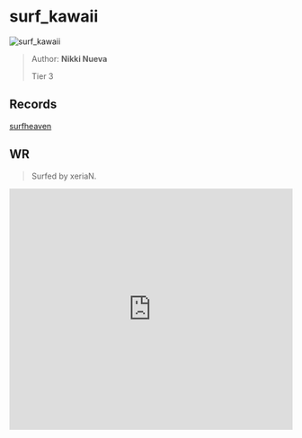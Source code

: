 
# surf_kawaii

![surf_kawaii](https://raw.githubusercontent.com/Sayt123/SurfMapPics/Maps-and-bonuses/csgo/surf_kawaii.jpg)

> Author: **Nikki Nueva**
>
> Tier 3

## Records

[surfheaven](https://surfheaven.eu/map/surf_kawaii)

## WR

> Surfed by xeriaN.

<iframe
width="100%"
height="430"
src="https://www.youtube.com/embed/K8TSGp3ljkU"
frameborder="0"
allow="accelerometer; autoplay; clipboard-write; encrypted-media; gyroscope; picture-in-picture"
allowFullScreen
/>

```md

[Surf Timer] - xeriaN | κѕғ finished in 00:55:73 (WR -00:01:04). Improving by 00:01:20
[Surf Timer] - xeriaN | κѕғ beat the map record! Rank: 1/473


```
                